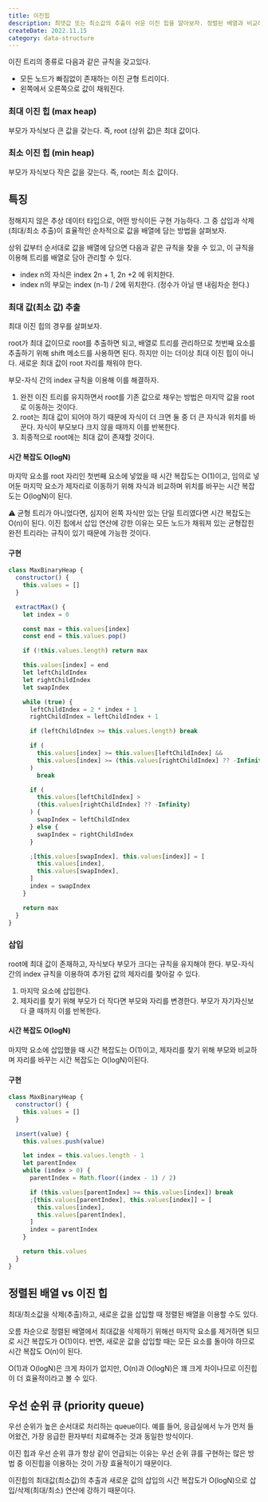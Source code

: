 ```yaml
---
title: 이진힙
description: 최댓값 또는 최소값의 추출이 쉬운 이진 힙을 알아보자. 정렬된 배열과 비교해보자.
createDate: 2022.11.15
category: data-structure
---
```


이진 트리의 종류로 다음과 같은 규칙을 갖고있다.

- 모든 노드가 빠짐없이 존재하는 이진 균형 트리이다.
- 왼쪽에서 오른쪽으로 값이 채워진다.

### 최대 이진 힙 (max heap)

부모가 자식보다 큰 값을 갖는다. 즉, root (상위 값)은 최대 값이다.

### 최소 이진 힙 (min heap)

부모가 자식보다 작은 값을 갖는다. 즉, root는 최소 값이다.

## 특징

정해지지 않은 추상 데이터 타입으로, 어떤 방식이든 구현 가능하다. 그 중 삽입과 삭제(최대/최소 추출)이 효율적인 순차적으로 값을 배열에 담는 방법을 살펴보자.

<Picture src="binary-heap.png" />

상위 값부터 순서대로 값을 배열에 담으면 다음과 같은 규칙을 찾을 수 있고, 이 규칙을 이용해 트리를 배열로 담아 관리할 수 있다.

- index n의 자식은 index 2n + 1, 2n +2 에 위치한다.
- index n의 부모는 index (n-1) / 2에 위치한다. (정수가 아닐 땐 내림차순 한다.)

### 최대 값(최소 값) 추출

최대 이진 힙의 경우를 살펴보자.

root가 최대 값이므로 root를 추출하면 되고, 배열로 트리를 관리하므로 첫번째 요소를 추출하기 위해 shift 메소드를 사용하면 된다. 하지만 이는 더이상 최대 이진 힙이 아니다. 새로운 최대 값이 root 자리를 채워야 한다.

부모-자식 간의 index 규칙을 이용해 이를 해결하자.

1. 완전 이진 트리를 유지하면서 root를 기존 값으로 채우는 방법은 마지막 값을 root로 이동하는 것이다.
2. root는 최대 값이 되어야 하기 때문에 자식이 더 크면 둘 중 더 큰 자식과 위치를 바꾼다. 자식이 부모보다 크지 않을 때까지 이를 반복한다.
3. 최종적으로 root에는 최대 값이 존재할 것이다.

#### 시간 복잡도 O(logN)

마지막 요소를 root 자리인 첫번째 요소에 넣었을 때 시간 복잡도는 O(1)이고, 임의로 넣어둔 마지막 요소가 제자리로 이동하기 위해 자식과 비교하며 위치를 바꾸는 시간 복잡도는 O(logN)이 된다.

<aside>
⚠️ 균형 트리가 아니었다면, 심지어 왼쪽 자식만 있는 단일 트리였다면 시간 복잡도는 O(n)이 된다. 이진 힙에서 삽입 연산에 강한 이유는 모든 노드가 채워져 있는 균형잡힌 완전 트리라는 규칙이 있기 때문에 가능한 것이다.

</aside>

#### 구현

```jsx
class MaxBinaryHeap {
  constructor() {
    this.values = []
  }

  extractMax() {
    let index = 0

    const max = this.values[index]
    const end = this.values.pop()

    if (!this.values.length) return max

    this.values[index] = end
    let leftChildIndex
    let rightChildIndex
    let swapIndex

    while (true) {
      leftChildIndex = 2 * index + 1
      rightChildIndex = leftChildIndex + 1

      if (leftChildIndex >= this.values.length) break

      if (
        this.values[index] >= this.values[leftChildIndex] &&
        this.values[index] >= (this.values[rightChildIndex] ?? -Infinity)
      )
        break

      if (
        this.values[leftChildIndex] >
        (this.values[rightChildIndex] ?? -Infinity)
      ) {
        swapIndex = leftChildIndex
      } else {
        swapIndex = rightChildIndex
      }

      ;[this.values[swapIndex], this.values[index]] = [
        this.values[index],
        this.values[swapIndex],
      ]
      index = swapIndex
    }

    return max
  }
}
```

### 삽입

root에 최대 값이 존재하고, 자식보다 부모가 크다는 규칙을 유지해야 한다. 부모-자식 간의 index 규칙을 이용하여 추가된 값의 제자리를 찾아갈 수 있다.

1. 마지막 요소에 삽입한다.
2. 제자리를 찾기 위해 부모가 더 작다면 부모와 자리를 변경한다. 부모가 자기자신보다 클 때까지 이를 반복한다.

#### 시간 복잡도 O(logN)

마지막 요소에 삽입했을 때 시간 복잡도는 O(1)이고, 제자리를 찾기 위해 부모와 비교하며 자리를 바꾸는 시간 복잡도는 O(logN)이된다.

#### 구현

```jsx
class MaxBinaryHeap {
  constructor() {
    this.values = []
  }

  insert(value) {
    this.values.push(value)

    let index = this.values.length - 1
    let parentIndex
    while (index > 0) {
      parentIndex = Math.floor((index - 1) / 2)

      if (this.values[parentIndex] >= this.values[index]) break
      ;[this.values[parentIndex], this.values[index]] = [
        this.values[index],
        this.values[parentIndex],
      ]
      index = parentIndex
    }

    return this.values
  }
}
```

## 정렬된 배열 vs 이진 힙

최대/최소값을 삭제(추출)하고, 새로운 값을 삽입할 때 정렬된 배열을 이용할 수도 있다.

오름 차순으로 정렬된 배열에서 최대값을 삭제하기 위해선 마지막 요소를 제거하면 되므로 시간 복잡도가 O(1)이다. 반면, 새로운 값을 삽입할 때는 모든 요소를 돌아야 하므로 시간 복잡도 O(n)이 된다.

O(1)과 O(logN)은 크게 차이가 없지만, O(n)과 O(logN)은 꽤 크게 차이나므로 이진힙이 더 효율적이라고 볼 수 있다.

## 우선 순위 큐 (priority queue)

우선 순위가 높은 순서대로 처리하는 queue이다. 예를 들어, 응급실에서 누가 먼저 들어왔건, 가장 응급한 환자부터 치료해주는 것과 동일한 방식이다.

이진 힙과 우선 순위 큐가 항상 같이 언급되는 이유는 우선 순위 큐를 구현하는 많은 방법 중 이진힙을 이용하는 것이 가장 효율적이기 때문이다.

이진힙의 최대값(최소값)의 추출과 새로운 값의 삽입의 시간 복잡도가 O(logN)으로 삽입/삭제(최대/최소) 연산에 강하기 때문이다.

